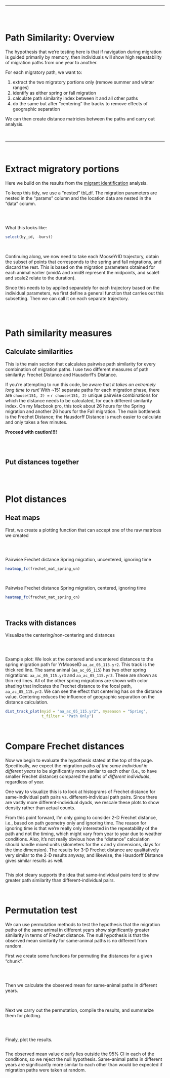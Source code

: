 <br>
<hr>
<br>

```r
```

# Path Similarity: Overview

The hypothesis that we're testing here is that if navigation during migration is guided primarily by memory, then individuals will show high repeatability of migration paths from one year to another.

For each migratory path, we want to:

1. extract the two migratory portions only (remove summer and winter ranges)
2. identify as either spring or fall migration
3. calculate path similarity index between it and all other paths
4. do the same but after "centering" the tracks to remove effects of geographic separation

We can then create distance matricies between the paths and carry out analysis.

<br>

<hr>

<br>

# Extract migratory portions
Here we build on the results from the [migrant identification](2-identify-migrants.html) analysis.

To keep this tidy, we use a "nested" tbl_df. The migration parameters are nested in the "params" column and the location data are nested in the "data" column.
```r
```

<br>

What this looks like:
```r
select(by_id, -burst)
```

<br>

Continuing along, we now need to take each MooseYrID trajectory, obtain the subset of points that corresponds to the spring and fall migrations, and discard the rest. This is based on the migration parameters obtained for each animal earlier (xmidA and xmidB represent the midpoints, and scale1 and scale2 relate to the duration).

Since this needs to by applied separately for each trajectory based on the individual parameters, we first define a general function that carries out this subsetting. Then we can call it on each separate trajectory.
```r
```

<br>

# Path similarity measures

## Calculate similarities
This is the main section that calculates pairwise path similarity for every combination of migration paths. I use two different measures of path similarity: Frechet Distance and Hausdorff's Distance.

If you're attempting to run this code, be aware that _it takes an extremely long time to run!_ With ~151 separate paths for each migration phase, there are `choose(151, 2) =` `r choose(151, 2)` unique pairwise combinations for which the distance needs to be calculated, for each different similarity index. On my Macbook pro, this took about 26 hours for the Spring migration and another 26 hours for the Fall migration. The main bottleneck is the Frechet Distance; the Hausdorff Distance is much easier to calculate and only takes a few minutes.

**Proceed with caution!!!!**
```r
```

<br>

## Put distances together
```r
```

<br>

# Plot distances

##  Heat maps
First, we create a plotting function that can accept one of the raw matrices we created
```r
```

<br>

Pairwise Frechet distance
Spring migration, uncentered, ignoring time
```r
heatmap_fc(frechet_mat_spring_un)
```

<br>

Pairwise Frechet distance
Spring migration, centered, ignoring time
```r
heatmap_fc(frechet_mat_spring_cn)
```

<br>

## Tracks with distances
Visualize the centering/non-centering and distances
```r
```

<br>

Example plot: We look at the centered and uncentered distances to the spring migration path for YrMooseID `aa_ac_05_115.yr2`. This track is the thick red line. The same animal (`aa_ac_05_115`) has two other spring migrations: `aa_ac_05_115.yr3` and `aa_ac_05_115.yr3`. These are shown as thin red lines. All of the other spring migrations are shown with color shading that indicates the Frechet distance to the focal path, `aa_ac_05_115.yr2`. We can see the effect that centering has on the distance value. Centering reduces the influence of geographic separation on the distance calculation.
```r
dist_track_plot(myid = "aa_ac_05_115.yr2", myseason = "Spring",
                t_filter = "Path Only")
```

<br>

# Compare Frechet distances
Now we begin to evaluate the hypothesis stated at the top of the page. Specifically, we expect the migration paths _of the same individual in different years_ to be significantly more similar to each other (i.e., to have smaller Frechet distance)  compared the paths of _different individuals_, regardless of year.

One way to visualize this is to look at histograms of Frechet distance for same-individual path pairs vs. different-individual path pairs. Since there are vastly more different-individual dyads, we rescale these plots to show density rather than actual counts.

From this point forward, I'm only going to consider 2-D Frechet distance, i.e., based on path geometry only and ignoring time. The reason for ignoring time is that we're really only interested in the repeatability of the path and not the timing, which might vary from year to year due to weather conditions. Also, it's not really obvious how the "distance" calculation should handle mixed units (kilometers for the x and y dimensions, days for the time dimension). The results for 3-D Frechet distance are qualitatively very similar to the 2-D results anyway, and likewise, the Hausdorff Distance gives similar results as well.
```r
```

This plot cleary supports the idea that same-individual pairs tend to show greater path similarity than different-individual pairs.

<br>

# Permutation test
We can use permutation methods to test the hypothesis that the migration paths of the same animal in different years show significantly greater similarity in terms of Frechet distance. The null hypothesis is that the observed mean similarity for same-animal paths is no different from random.

First we create some functions for permuting the distances for a given "chunk".
```r
```

<br>

Then we calculate the observed mean for same-animal paths in different years.
```r
```

<br>
Next we carry out the permutation, compile the results, and summarize them for plotting.
```r
```

<br>

Finaly, plot the results.
```r
```

The observed mean value clearly lies outside the 95% CI in each of the conditions, so we reject the null hypothesis. Same-animal paths in different years are significantly more similar to each other than would be expected if migration paths were taken at random.